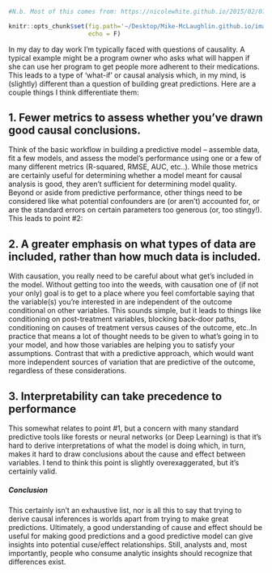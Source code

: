 ```r
#N.b. Most of this comes from: https://nicolewhite.github.io/2015/02/07/r-blogging-with-rmarkdown-knitr-jekyll.html

knitr::opts_chunk$set(fig.path='~/Desktop/Mike-McLaughlin.github.io/images/thoughts-on-causal-analysis-v-prediction',
                      echo = F)
```

In my day to day work I'm typically faced with questions of causality. A typical example might be a program owner who asks what will happen if she can use her program to get people more adherent to their medications. This leads to a type of 'what-if' or causal analysis which, in my mind, is (slightly) different than a question of building great predictions. Here are a couple things I think differentiate them:

## 1. Fewer metrics to assess whether you've drawn good causal conclusions.
Think of the basic workflow in building a predictive model -- assemble data, fit a few models, and assess the model's performance using one or a few of many different metrics (R-squared, RMSE, AUC, etc..). While those metrics are certainly useful for determining whether a model meant for causal analysis is good, they aren't sufficient for determining model quality. Beyond or aside from predictive performance, other things need to be considered like what potential confounders are (or aren't) accounted for, or are the standard errors on certain parameters too generous (or, too stingy!). This leads to point #2:

## 2. A greater emphasis on what types of data are included, rather than how much data is included.
With causation, you really need to be careful about what get's included in the model. Without getting too into the weeds, with causation one of (if not your only) goal is to get to a place where you feel comfortable saying that the variable(s) you're interested in are independent of the outcome conditional on other variables. This sounds simple, but it leads to things like conditioning on post-treatment variables, blocking back-door paths, conditioning on causes of treatment versus causes of the outcome, etc..In practice that means a lot of thought needs to be given to what's going in to your model, and how those variables are helping you to satisfy your assumptions. Contrast that with a predictive approach, which would want more independent sources of variation that are predictive of the outcome, regardless of these considerations.

## 3. Interpretability can take precedence to performance
This somewhat relates to point #1, but a concern with many standard predictive tools like forests or neural networks (or Deep Learning) is that it's hard to derive interpretations of what the model is doing which, in turn, makes it hard to draw conclusions about the cause and effect between variables. I tend to think this point is slightly overexaggerated, but it's certainly valid.

##### Conclusion
This certainly isn't an exhaustive list, nor is all this to say that trying to derive causal inferences is worlds apart from trying to make great predictions. Ultimately, a good understanding of cause and effect should be useful for making good predictions and a good predictive model can give insights into potential cuse/effect relationships. Still, analysts and, most importantly, people who consume analytic insights should recognize that differences exist.